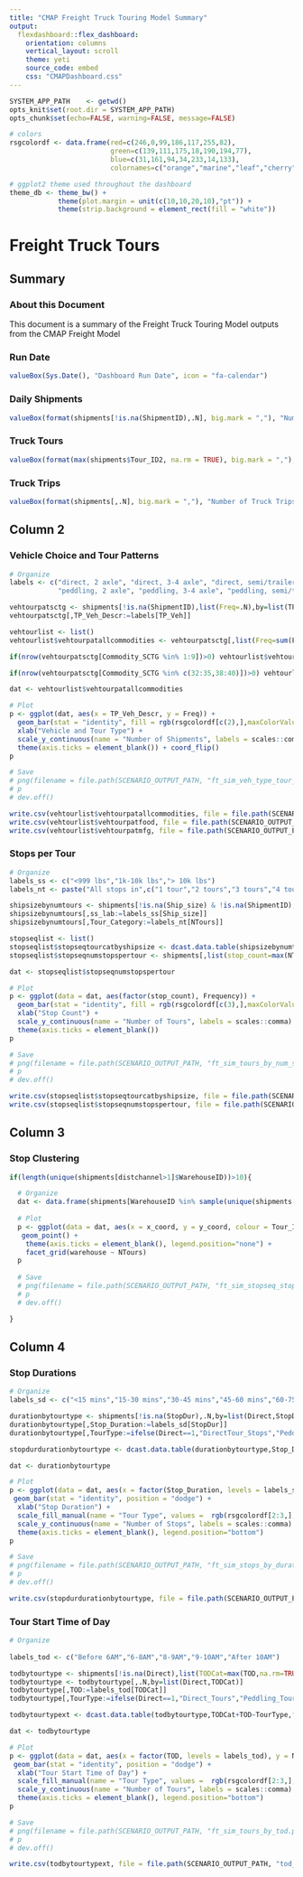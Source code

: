 ```yaml
---
title: "CMAP Freight Truck Touring Model Summary" 
output: 
  flexdashboard::flex_dashboard:
    orientation: columns
    vertical_layout: scroll
    theme: yeti
    source_code: embed
    css: "CMAPDashboard.css"
---
```


```r
SYSTEM_APP_PATH    <- getwd()
opts_knit$set(root.dir = SYSTEM_APP_PATH)
opts_chunk$set(echo=FALSE, warning=FALSE, message=FALSE)
```

```r
# colors
rsgcolordf <- data.frame(red=c(246,0,99,186,117,255,82),
                         green=c(139,111,175,18,190,194,77),
                         blue=c(31,161,94,34,233,14,133),
                         colornames=c("orange","marine","leaf","cherry","sky","sunshine","violet"))

# ggplot2 theme used throughout the dashboard
theme_db <- theme_bw() +
            theme(plot.margin = unit(c(10,10,20,10),"pt")) +
            theme(strip.background = element_rect(fill = "white"))
```

Freight Truck Tours
============================================

Summary {data-width=200}
--------------------------------------------

### About this Document

This document is a summary of the Freight Truck Touring Model outputs from the CMAP Freight Model

### Run Date

```r
valueBox(Sys.Date(), "Dashboard Run Date", icon = "fa-calendar")
```

### Daily Shipments

```r
valueBox(format(shipments[!is.na(ShipmentID),.N], big.mark = ","), "Number of Daily Shipments", icon = "fa-cube")
```

### Truck Tours

```r
valueBox(format(max(shipments$Tour_ID2, na.rm = TRUE), big.mark = ","), "Number of Truck Tours", icon = "fa-truck")
```

### Truck Trips

```r
valueBox(format(shipments[,.N], big.mark = ","), "Number of Truck Trips", icon = "fa-truck")
```


Column 2 {data-width=200}
--------------------------------------------

### Vehicle Choice and Tour Patterns

```r

# Organize
labels <- c("direct, 2 axle", "direct, 3-4 axle", "direct, semi/trailer",
            "peddling, 2 axle", "peddling, 3-4 axle", "peddling, semi/trailer")

vehtourpatsctg <- shipments[!is.na(ShipmentID),list(Freq=.N),by=list(TP_Veh,Commodity_SCTG)]
vehtourpatsctg[,TP_Veh_Descr:=labels[TP_Veh]]

vehtourlist <- list()
vehtourlist$vehtourpatallcommodities <- vehtourpatsctg[,list(Freq=sum(Freq)),by=list(TP_Veh,TP_Veh_Descr)][order(TP_Veh)]

if(nrow(vehtourpatsctg[Commodity_SCTG %in% 1:9])>0) vehtourlist$vehtourpatfood <- vehtourpatsctg[Commodity_SCTG %in% 1:9,list(Freq=sum(Freq)),by=list(TP_Veh,TP_Veh_Descr)][order(TP_Veh)]

if(nrow(vehtourpatsctg[Commodity_SCTG %in% c(32:35,38:40)])>0) vehtourlist$vehtourpatmfg <- vehtourpatsctg[Commodity_SCTG %in% c(32:35,38:40),list(Freq=sum(Freq)),by=list(TP_Veh,TP_Veh_Descr)][order(TP_Veh)]

dat <- vehtourlist$vehtourpatallcommodities

# Plot
p <- ggplot(dat, aes(x = TP_Veh_Descr, y = Freq)) +
  geom_bar(stat = "identity", fill = rgb(rsgcolordf[c(2),],maxColorValue = 255)) +
  xlab("Vehicle and Tour Type") +
  scale_y_continuous(name = "Number of Shipments", labels = scales::comma) +
  theme(axis.ticks = element_blank()) + coord_flip()
p

# Save
# png(filename = file.path(SCENARIO_OUTPUT_PATH, "ft_sim_veh_type_tour_pat.png"), width = 500, height = 400)
# p
# dev.off()

write.csv(vehtourlist$vehtourpatallcommodities, file = file.path(SCENARIO_OUTPUT_PATH, "vehtourpat_allcommodities.csv"), row.names = FALSE )
write.csv(vehtourlist$vehtourpatfood, file = file.path(SCENARIO_OUTPUT_PATH, "vehtourpat_food.csv"), row.names = FALSE )
write.csv(vehtourlist$vehtourpatmfg, file = file.path(SCENARIO_OUTPUT_PATH, "vehtourpat_mfg.csv"), row.names = FALSE )

```

### Stops per Tour

```r

# Organize
labels_ss <- c("<999 lbs","1k-10k lbs","> 10k lbs")
labels_nt <- paste("All stops in",c("1 tour","2 tours","3 tours","4 tours"))

shipsizebynumtours <- shipments[!is.na(Ship_size) & !is.na(ShipmentID),.N,by=list(Ship_size,NTours)]
shipsizebynumtours[,ss_lab:=labels_ss[Ship_size]]
shipsizebynumtours[,Tour_Category:=labels_nt[NTours]]

stopseqlist <- list()
stopseqlist$stopseqtourcatbyshipsize <- dcast.data.table(shipsizebynumtours,Tour_Category~ss_lab,fun=sum,value.var="N")
stopseqlist$stopseqnumstopspertour <- shipments[,list(stop_count=max(NTrips,na.rm=TRUE)),by=list(Tour_ID2)][,list(Frequency=.N),by=stop_count][order(stop_count)]

dat <- stopseqlist$stopseqnumstopspertour

# Plot
p <- ggplot(data = dat, aes(factor(stop_count), Frequency)) +
  geom_bar(stat = "identity", fill = rgb(rsgcolordf[c(3),],maxColorValue = 255)) +
  xlab("Stop Count") +
  scale_y_continuous(name = "Number of Tours", labels = scales::comma) +
  theme(axis.ticks = element_blank())
p

# Save
# png(filename = file.path(SCENARIO_OUTPUT_PATH, "ft_sim_tours_by_num_stops.png"), width = 500, height = 400)
# p
# dev.off()

write.csv(stopseqlist$stopseqtourcatbyshipsize, file = file.path(SCENARIO_OUTPUT_PATH, "stopseq_tourcatbyshipsize.csv"), row.names = FALSE )
write.csv(stopseqlist$stopseqnumstopspertour, file = file.path(SCENARIO_OUTPUT_PATH, "stopseq_numstopspertour.csv"), row.names = FALSE )

```

Column 3 {data-width=200}
--------------------------------------------

### Stop Clustering

```r

if(length(unique(shipments[distchannel>1]$WarehouseID))>10){

  # Organize
  dat <- data.frame(shipments[WarehouseID %in% sample(unique(shipments[distchannel>1]$WarehouseID),5),])
  
  # Plot
  p <- ggplot(data = dat, aes(x = x_coord, y = y_coord, colour = Tour_ID)) +
   geom_point() +
    theme(axis.ticks = element_blank(), legend.position="none") + 
    facet_grid(warehouse ~ NTours)
  p
  
  # Save
  # png(filename = file.path(SCENARIO_OUTPUT_PATH, "ft_sim_stopseq_stopcluster_sample.png"), width = 600, height = 800)
  # p
  # dev.off()

}

```


Column 4 {data-width=200}
--------------------------------------------

### Stop Durations

```r

# Organize
labels_sd <- c("<15 mins","15-30 mins","30-45 mins","45-60 mins","60-75 mins",">75 mins")

durationbytourtype <- shipments[!is.na(StopDur),.N,by=list(Direct,StopDur)]
durationbytourtype[,Stop_Duration:=labels_sd[StopDur]]
durationbytourtype[,TourType:=ifelse(Direct==1,"DirectTour_Stops","PeddlingTours_Stops")]

stopdurdurationbytourtype <- dcast.data.table(durationbytourtype,Stop_Duration~TourType,fun=sum,value.var="N")

dat <- durationbytourtype

# Plot
p <- ggplot(data = dat, aes(x = factor(Stop_Duration, levels = labels_sd), y = N, fill = TourType)) +
 geom_bar(stat = "identity", position = "dodge") +
  xlab("Stop Duration") +
  scale_fill_manual(name = "Tour Type", values =  rgb(rsgcolordf[2:3,],maxColorValue = 255), labels = c("Direct", "Peddling")) +
  scale_y_continuous(name = "Number of Stops", labels = scales::comma) +
  theme(axis.ticks = element_blank(), legend.position="bottom")
p

# Save
# png(filename = file.path(SCENARIO_OUTPUT_PATH, "ft_sim_stops_by_duration.png"), width = 600, height = 800)
# p
# dev.off()

write.csv(stopdurdurationbytourtype, file = file.path(SCENARIO_OUTPUT_PATH, "stopdur_durationbytourtype.csv"), row.names = FALSE )

```

### Tour Start Time of Day

```r

# Organize
 
labels_tod <- c("Before 6AM","6-8AM","8-9AM","9-10AM","After 10AM")

todbytourtype <- shipments[!is.na(Direct),list(TODCat=max(TOD,na.rm=TRUE)),by=list(Tour_ID2,Direct)]
todbytourtype <- todbytourtype[,.N,by=list(Direct,TODCat)]
todbytourtype[,TOD:=labels_tod[TODCat]]
todbytourtype[,TourType:=ifelse(Direct==1,"Direct_Tours","Peddling_Tours")]

todbytourtypext <- dcast.data.table(todbytourtype,TODCat+TOD~TourType,fun=sum,value.var="N")[,list(TOD,Direct_Tours,Peddling_Tours)]

dat <- todbytourtype

# Plot
p <- ggplot(data = dat, aes(x = factor(TOD, levels = labels_tod), y = N, fill = TourType)) +
 geom_bar(stat = "identity", position = "dodge") +
  xlab("Tour Start Time of Day") +
  scale_fill_manual(name = "Tour Type", values =  rgb(rsgcolordf[2:3,],maxColorValue = 255), labels = c("Direct", "Peddling")) +
  scale_y_continuous(name = "Number of Tours", labels = scales::comma) +
  theme(axis.ticks = element_blank(), legend.position="bottom")
p

# Save
# png(filename = file.path(SCENARIO_OUTPUT_PATH, "ft_sim_tours_by_tod.png"), width = 600, height = 800)
# p
# dev.off()

write.csv(todbytourtypext, file = file.path(SCENARIO_OUTPUT_PATH, "tod_todbytourtype.csv"), row.names = FALSE )


```


